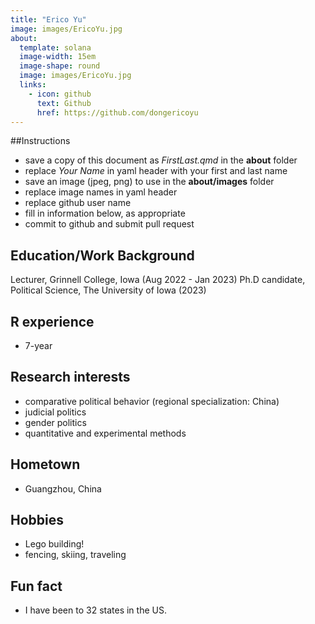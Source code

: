 ```yaml
---
title: "Erico Yu"
image: images/EricoYu.jpg
about:
  template: solana
  image-width: 15em
  image-shape: round
  image: images/EricoYu.jpg
  links:
    - icon: github
      text: Github
      href: https://github.com/dongericoyu
---
```


##Instructions

  - save a copy of this document as *FirstLast.qmd* in the **about** folder
  - replace *Your Name* in yaml header with your first and last name
  - save an image (jpeg, png) to use in the **about/images** folder
  - replace image names in yaml header
  - replace github user name
  - fill in information below, as appropriate
  - commit to github and submit pull request

## Education/Work Background
Lecturer, Grinnell College, Iowa (Aug 2022 - Jan 2023)
Ph.D candidate, Political Science, The University of Iowa (2023)

## R experience
- 7-year

## Research interests
- comparative political behavior (regional specialization: China)
- judicial politics
- gender politics
- quantitative and experimental methods

## Hometown
- Guangzhou, China

## Hobbies
- Lego building!
- fencing, skiing, traveling


## Fun fact
- I have been to 32 states in the US.